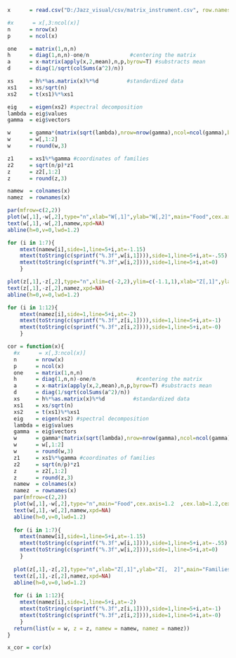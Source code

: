 ```r

x      = read.csv("D:/Jazz_visual/csv/matrix_instrument.csv", row.names = 1)

#x      = x[,3:ncol(x)] 
n      = nrow(x)
p      = ncol(x)

one    = matrix(1,n,n)
h      = diag(1,n,n)-one/n             #centering the matrix
a      = x-matrix(apply(x,2,mean),n,p,byrow=T) #substracts mean
d      = diag(1/sqrt(colSums(a^2)/n))

xs     = h%*%as.matrix(x)%*%d         #standardized data
xs1    = xs/sqrt(n)
xs2    = t(xs1)%*%xs1

eig    = eigen(xs2) #spectral decomposition
lambda = eig$values
gamma  = eig$vectors

w      = gamma*(matrix(sqrt(lambda),nrow=nrow(gamma),ncol=ncol(gamma),byrow=T)) #coordinates of food
w      = w[,1:2]  
w      = round(w,3)

z1     = xs1%*%gamma #coordinates of families
z2     = sqrt(n/p)*z1 
z      = z2[,1:2] 
z      = round(z,3)

namew  = colnames(x)
namez  = rownames(x)

par(mfrow=c(2,2))
plot(w[,1],-w[,2],type="n",xlab="W[,1]",ylab="W[,2]",main="Food",cex.axis=1.2,cex.lab=1.2,cex.main=1.6,xlim=c(-1.2,0.5),ylim=c(-1,0.5))
text(w[,1],-w[,2],namew,xpd=NA)
abline(h=0,v=0,lwd=1.2)

for (i in 1:7){
	mtext(namew[i],side=1,line=5+i,at=-1.15)
 	mtext(toString(c(sprintf("%.3f",w[i,1]))),side=1,line=5+i,at=-.55)
 	mtext(toString(c(sprintf("%.3f",w[i,2]))),side=1,line=5+i,at=0)
 	}

plot(z[,1],-z[,2],type="n",xlim=c(-2,2),ylim=c(-1.1,1),xlab="Z[,1]",ylab="Z[,2]",main="Families",cex.axis=1.2,cex.lab=1.2,cex.main=1.6)
text(z[,1],-z[,2],namez,xpd=NA)
abline(h=0,v=0,lwd=1.2)

for (i in 1:12){
	mtext(namez[i],side=1,line=5+i,at=-2)
 	mtext(toString(c(sprintf("%.3f",z[i,1]))),side=1,line=5+i,at=-1)
 	mtext(toString(c(sprintf("%.3f",z[i,2]))),side=1,line=5+i,at=-0)
 	}
```

```r
cor = function(x){
  #x      = x[,3:ncol(x)] 
  n      = nrow(x)
  p      = ncol(x)
  one    = matrix(1,n,n)
  h      = diag(1,n,n)-one/n             #centering the matrix
  a      = x-matrix(apply(x,2,mean),n,p,byrow=T) #substracts mean
  d      = diag(1/sqrt(colSums(a^2)/n))
  xs     = h%*%as.matrix(x)%*%d         #standardized data
  xs1    = xs/sqrt(n)
  xs2    = t(xs1)%*%xs1
  eig    = eigen(xs2) #spectral decomposition
  lambda = eig$values
  gamma  = eig$vectors
  w      = gamma*(matrix(sqrt(lambda),nrow=nrow(gamma),ncol=ncol(gamma),byrow=T)) #coordinates of food
  w      = w[,1:2]  
  w      = round(w,3)
  z1     = xs1%*%gamma #coordinates of families
  z2     = sqrt(n/p)*z1 
  z      = z2[,1:2] 
  z      = round(z,3)
  namew  = colnames(x)
  namez  = rownames(x)
  par(mfrow=c(2,2))
  plot(w[,1],-w[,2],type="n",main="Food",cex.axis=1.2  ,cex.lab=1.2,cex.main=1.6,xlim=c(-1.2,0.5),ylim=c(-1,0.5))
  text(w[,1],-w[,2],namew,xpd=NA)
  abline(h=0,v=0,lwd=1.2)
  
  for (i in 1:7){
  	mtext(namew[i],side=1,line=5+i,at=-1.15)
   	mtext(toString(c(sprintf("%.3f",w[i,1]))),side=1,line=5+i,at=-.55)
   	mtext(toString(c(sprintf("%.3f",w[i,2]))),side=1,line=5+i,at=0)
   	}
  
  plot(z[,1],-z[,2],type="n",xlab="Z[,1]",ylab="Z[,  2]",main="Families",cex.axis=1.2,cex.lab=1.2,cex.main=1.6)
  text(z[,1],-z[,2],namez,xpd=NA)
  abline(h=0,v=0,lwd=1.2)
  
  for (i in 1:12){
  	mtext(namez[i],side=1,line=5+i,at=-2)
   	mtext(toString(c(sprintf("%.3f",z[i,1]))),side=1,line=5+i,at=-1)
   	mtext(toString(c(sprintf("%.3f",z[i,2]))),side=1,line=5+i,at=-0)
   	}
  return(list(w = w, z = z, namew = namew, namez = namez))
}
```

```r
x_cor = cor(x)
```